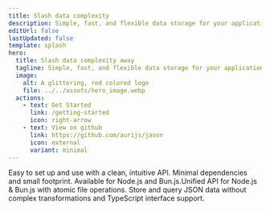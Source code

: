 ```yaml
---
title: Slash data complexity
description: Simple, fast, and flexible data storage for your applications
editUrl: false
lastUpdated: false
template: splash
hero:
  title: Slash data complexity away
  tagline: Simple, fast, and flexible data storage for your applications
  image:
    alt: A glittering, red colored logo
    file: ../../assets/hero_image.webp
  actions:
    - text: Get Started
      link: /getting-started
      icon: right-arrow
    - text: View on github
      link: https://github.com/aurijs/jason
      icon: external
      variant: minimal
---
```



<CardGrid>
  <Card title="Simple" icon="seti:db">
    Easy to set up and use with a clean, intuitive API.
  </Card>
  <Card title="Lightweight" icon="rocket">
    Minimal dependencies and small footprint.
  </Card>
  <Card title="Document based" icon="document">
    Available for Node.js and Bun.js.Unified API for Node.js & Bun.js with atomic file operations.
  </Card>
  <Card title="JSON-native" icon="seti:json">
    Store and query JSON data without complex transformations and TypeScript interface support.
  </Card>
</CardGrid>
